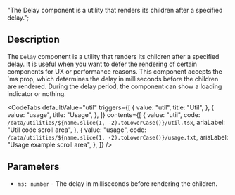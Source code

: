   "The Delay component is a utility that renders its children after a specified delay.";


<Heading title={name} color={roughNotationColor} />

## Description

The `Delay` component is a utility that renders its children after a specified delay. It is useful when you want to defer the rendering of certain components for UX or performance reasons. This component accepts the `ms prop, which determines the delay in milliseconds before the children are rendered. During the delay period, the component can show a loading indicator or nothing.

<Separator className="my-5" aria-hidden="true" />

<CodeTabs
  defaultValue="util"
  triggers={[
    {
      value: "util",
      title: "Util",
    },
    {
      value: "usage",
      title: "Usage",
    },
  ]}
  contents={[
    {
      value: "util",
      code: `/data/utilities/${name.slice(1, -2).toLowerCase()}/util.tsx`,
      ariaLabel: "Util code scroll area",
    },
    {
      value: "usage",
      code: `/data/utilities/${name.slice(1, -2).toLowerCase()}/usage.txt`,
      ariaLabel: "Usage example scroll area",
    },
  ]}
/>

## Parameters

- `ms: number` - The delay in milliseconds before rendering the children.
